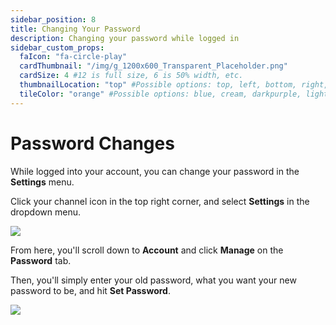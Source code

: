 ---
sidebar_position: 8
title: Changing Your Password
description: Changing your password while logged in
sidebar_custom_props:
  faIcon: "fa-circle-play"
  cardThumbnail: "/img/g_1200x600_Transparent_Placeholder.png"
  cardSize: 4 #12 is full size, 6 is 50% width, etc.
  thumbnailLocation: "top" #Possible options: top, left, bottom, right, none
  tileColor: "orange" #Possible options: blue, cream, darkpurple, lightpurple, mauve, orange, pink, none
---

# Password Changes

While logged into your account, you can change your password in the **Settings** menu.

Click your channel icon in the top right corner, and select **Settings** in the dropdown menu.

![](https://i.imgur.com/jnjajPu.jpg)

From here, you'll scroll down to **Account** and click **Manage** on the **Password** tab.

Then, you'll simply enter your old password, what you want your new password to be, and hit **Set Password**.

![](https://i.imgur.com/OKtlKuY.png)